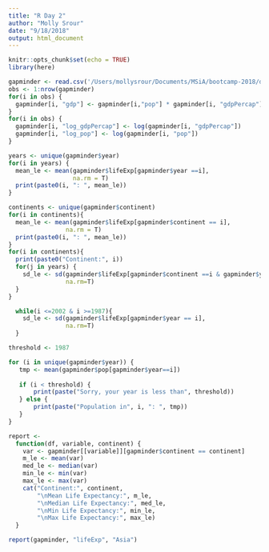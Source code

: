 ```yaml
---
title: "R Day 2"
author: "Molly Srour"
date: "9/18/2018"
output: html_document
---
```


```r
knitr::opts_chunk$set(echo = TRUE)
library(here)
```

```r
gapminder <- read.csv('/Users/mollysrour/Documents/MSiA/bootcamp-2018/data/gapminder5.csv')
obs <- 1:nrow(gapminder)
for(i in obs) {
  gapminder[i, "gdp"] <- gapminder[i,"pop"] * gapminder[i, "gdpPercap"]
}
for(i in obs) {
  gapminder[i, "log_gdpPercap"] <- log(gapminder[i, "gdpPercap"])
  gapminder[i, "log_pop"] <- log(gapminder[i, "pop"])
}

years <- unique(gapminder$year)
for(i in years) {
  mean_le <- mean(gapminder$lifeExp[gapminder$year ==i], 
                  na.rm = T)
  print(paste0(i, ": ", mean_le))
}
```

```r
continents <- unique(gapminder$continent)
for(i in continents){
  mean_le <- mean(gapminder$lifeExp[gapminder$continent == i],
                na.rm = T)
  print(paste0(i, ": ", mean_le))
}
for(i in continents){
  print(paste0("Continent:", i))
  for(j in years) {
    sd_le <- sd(gapminder$lifeExp[gapminder$continent ==i & gapminder$year == j],
                na.rm=T)
  }
}
```

```r
  while(i <=2002 & i >=1987){
    sd_le <- sd(gapminder$lifeExp[gapminder$year == i],
                na.rm=T)
  }
```
```r
threshold <- 1987

for (i in unique(gapminder$year)) {
   tmp <- mean(gapminder$pop[gapminder$year==i])
   
   if (i < threshold) {
       print(paste("Sorry, your year is less than", threshold))
   } else {
       print(paste("Population in", i, ": ", tmp))
   }
}


```

```r
report <- 
  function(df, variable, continent) {
    var <- gapminder[[variable]][gapminder$continent == continent]
    m_le <- mean(var)
    med_le <- median(var)
    min_le <- min(var)
    max_le <- max(var)
    cat("Continent:", continent, 
        "\nMean Life Expectancy:", m_le,
        "\nMedian Life Expectancy:", med_le,
        "\nMin Life Expectancy:", min_le,
        "\nMax Life Expectancy:", max_le)
  }

report(gapminder, "lifeExp", "Asia")


```

